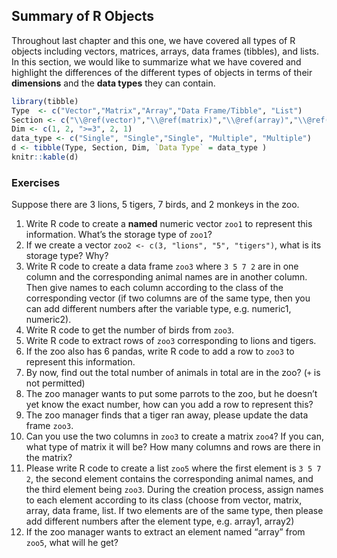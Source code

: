 ## Summary of R Objects {#summary-r-objects}

Throughout last chapter and this one, we have covered all types of R objects including vectors, matrices, arrays, data frames (tibbles), and lists. In this section, we would like to summarize what we have covered and highlight the differences of the different types of objects in terms of their **dimensions** and the **data types** they can contain. 

```r
library(tibble)
Type  <- c("Vector","Matrix","Array","Data Frame/Tibble", "List")
Section <- c("\\@ref(vector)","\\@ref(matrix)","\\@ref(array)","\\@ref(dataframe) - \\@ref(tibble)","\\@ref(list)")
Dim <- c(1, 2, ">=3", 2, 1)
data_type <- c("Single", "Single","Single", "Multiple", "Multiple")
d <- tibble(Type, Section, Dim, `Data Type` = data_type )
knitr::kable(d)
```

### Exercises

Suppose there are 3 lions, 5 tigers, 7 birds, and 2 monkeys in the zoo.

1. Write R code to create a **named** numeric vector `zoo1` to represent this information. What's the storage type of `zoo1`?
2. If we create a vector `zoo2 <- c(3, "lions", "5", "tigers")`,  what is its storage type? Why?
3. Write R code to create a data frame `zoo3` where `3 5 7 2` are in one column and the corresponding animal names are in another column. Then give names to each column according to the class of the corresponding vector (if two columns are of the same type, then you can add different numbers after the variable type, e.g. numeric1, numeric2). 
4. Write R code to get the number of birds from `zoo3`.
5. Write R code to extract rows of `zoo3` corresponding to lions and tigers.
6. If the zoo also has 6 pandas, write R code to add a row to `zoo3` to represent this information.
7. By now, find out the total number of animals in total are in the zoo? (`+` is not permitted)
8. The zoo manager wants to put some parrots to the zoo, but he doesn't yet know the exact number, how can you add a row to represent this? 
9. The zoo manager finds that a tiger ran away, please update the data frame `zoo3`.
10. Can you use the two columns in `zoo3` to create a matrix `zoo4`? If you can, what type of matrix it will be? How many columns and rows are there in the matrix?
11. Please write R code to create a list `zoo5` where the first element is `3 5 7 2`, the second element contains the corresponding animal names, and the third element being `zoo3`. During the creation process, assign names to each element according to its class (choose from vector, matrix, array, data frame, list. If two elements are of the same type, then please add different numbers after the element type, e.g. array1, array2) 
12. If the zoo manager wants to extract an element named "array" from `zoo5`, what will he get?
